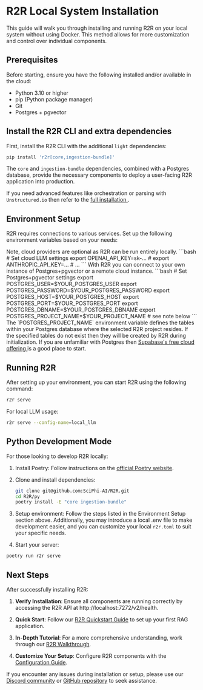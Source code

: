 # R2R Local System Installation

This guide will walk you through installing and running R2R on your local system without using Docker. This method allows for more customization and control over individual components.


## Prerequisites

Before starting, ensure you have the following installed and/or available in the cloud:
- Python 3.10 or higher
- pip (Python package manager)
- Git
- Postgres + pgvector

## Install the R2R CLI and extra dependencies

First, install the R2R CLI with the additional `light` dependencies:

```bash
pip install 'r2r[core,ingestion-bundle]'
```

The `core` and `ingestion-bundle` dependencies, combined with a Postgres database, provide the necessary components to deploy a user-facing R2R application into production.

If you need advanced features like orchestration or parsing with `Unstructured.io` then refer to the <a href="/documentation/installation/core/docker"> full installation </a>.

## Environment Setup

R2R requires connections to various services. Set up the following environment variables based on your needs:

<AccordionGroup>
  <Accordion title="Cloud LLM Providers" icon="language">
    Note, cloud providers are optional as R2R can be run entirely locally.
     ```bash
      # Set cloud LLM settings
      export OPENAI_API_KEY=sk-...
      # export ANTHROPIC_API_KEY=...
      # ...
    ```
  </Accordion>
  <Accordion title="Postgres+pgvector" icon="database">
     With R2R you can connect to your own instance of Postgres+pgvector or a remote cloud instance.
     ```bash
      # Set Postgres+pgvector settings
      export POSTGRES_USER=$YOUR_POSTGRES_USER
      export POSTGRES_PASSWORD=$YOUR_POSTGRES_PASSWORD
      export POSTGRES_HOST=$YOUR_POSTGRES_HOST
      export POSTGRES_PORT=$YOUR_POSTGRES_PORT
      export POSTGRES_DBNAME=$YOUR_POSTGRES_DBNAME
      export POSTGRES_PROJECT_NAME=$YOUR_PROJECT_NAME # see note below
    ```
    <Note>
    The `POSTGRES_PROJECT_NAME` environment variable defines the tables within your Postgres database where the selected R2R project resides. If the specified tables do not exist then they will be created by R2R during initialization.
    </Note>
    If you are unfamiliar with Postgres then <a href="https://supabase.com/docs"> Supabase's free cloud offering </a> is a good place to start.
  </Accordion>
</AccordionGroup>


## Running R2R

After setting up your environment, you can start R2R using the following command:

```bash
r2r serve
```

For local LLM usage:

```bash
r2r serve --config-name=local_llm
```

## Python Development Mode

For those looking to develop R2R locally:

1. Install Poetry: Follow instructions on the [official Poetry website](https://python-poetry.org/docs/#installation).

2. Clone and install dependencies:
   ```bash
   git clone git@github.com:SciPhi-AI/R2R.git
   cd R2R/py
   poetry install -E "core ingestion-bundle"
   ```

3. Setup environment:
   Follow the steps listed in the Environment Setup section above. Additionally, you may introduce a local .env file to make development easier, and you can customize your local `r2r.toml` to suit your specific needs.

4. Start your server:
  ```bash
  poetry run r2r serve
  ```

## Next Steps

After successfully installing R2R:

1. **Verify Installation**: Ensure all components are running correctly by accessing the R2R API at http://localhost:7272/v2/health.

2. **Quick Start**: Follow our [R2R Quickstart Guide](/documentation/quickstart) to set up your first RAG application.

3. **In-Depth Tutorial**: For a more comprehensive understanding, work through our [R2R Walkthrough](/cookbooks/walkthrough).

4. **Customize Your Setup**: Configure R2R components with the [Configuration Guide](/documentation/configuration).

If you encounter any issues during installation or setup, please use our [Discord community](https://discord.gg/p6KqD2kjtB) or [GitHub repository](https://github.com/SciPhi-AI/R2R) to seek assistance.
